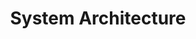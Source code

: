 ---
title: "System Architecture"
description: "The platform uses a microservice architecture with separate REST interfaces for miners and validators, designed for fault tolerance and continuous operation."
---
